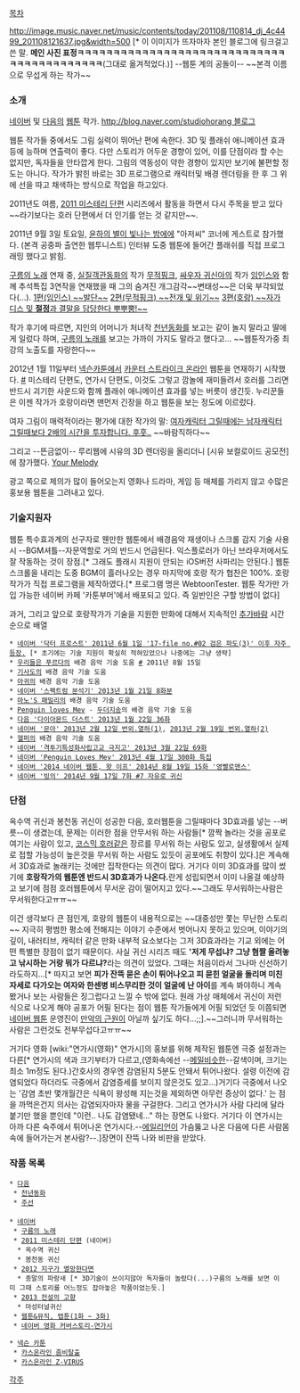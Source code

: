 [[목차]]

http://image.music.naver.net/music/contents/today/201108/110814_dj_4c4499_201108121637.jpg&width=500
[* 이 이미지가 뜨자마자 본인 블로그에 링크걸고 쓴 말. '''메인 사진 표정ㅋㅋㅋㅋㅋㅋㅋㅋㅋㅋㅋㅋㅋㅋㅋㅋㅋㅋㅋㅋㅋㅋㅋㅋㅋㅋㅋㅋㅋㅋㅋㅋㅋㅋㅋㅋㅋㅋㅋㅋㅋㅋ'''(그대로 옮겨적었다.)]
--웹툰 계의 공돌이--
~~본격 이름으로 무섭게 하는 작가~~
=== 소개 ===
[[네이버]] 및 [[다음]]의 [[웹툰]] 작가. [[http://blog.naver.com/studiohorang 블로그]]

웹툰 작가들 중에서도 그림 실력이 뛰어난 편에 속한다. 3D 및 플래쉬 애니메이션 효과 등에 능하며 연출력이 좋다. 다만 스토리가 어두운 경향이 있어, 이를 단점이라 할 수는 없지만, 독자들을 안타깝게 한다. 그림의 역동성이 약한 경향이 있지만 보기에 불편할 정도는 아니다. 작가가 밝힌 바로는 3D 프로그램으로 캐릭터및 배경 렌더링을 한 후 그 위에 선을 따고 채색하는 방식으로 작업을 하고있다. 

2011년도 여름, [[2011 미스테리 단편]] 시리즈에서 활동을 하면서 다시 주목을 받고 있다~~라기보다는 호러 단편에서 더 인기를 얻는 것 같지만~~.

2011년 9월 3일 토요일, [[윤하의 별이 빛나는 밤에]]에 "아저씨" 코너에 게스트로 참가했다. (본격 공중파 출연한 웹투니스트)
인터뷰 도중 웹툰에 들어간 플래쉬를 직접 프로그래밍 했다고 밝힘.

[[구름의 노래]] 연재 중, [[실질객관동화]]의 작가 [[무적핑크]], [[싸우자 귀신아]]의 작가 [[임인스]]와 함께 추석특집 3연작을 연재했을 때 그의 숨겨진 개그감각~~변태성~~은 더욱 부각되었다(...). [http://comic.naver.com/webtoon/detail.nhn?titleId=23182&no=81 1편(임인스) ~~발단~~] [http://comic.naver.com/webtoon/detail.nhn?titleId=70046&no=35 2편(무적핑크) ~~전개 및 위기~~] [http://comic.naver.com/webtoon/detail.nhn?titleId=63454&no=27 3편(호랑) ~~자가 디스 및 '''절정'''과 결말을 담당한다 뿌뿌뿡!~~]

작가 후기에 따르면, 지인의 어머니가 처녀작 [[천년동화]]를 보고는 같이 놀지 말라고 딸에게 일렀다 하며, [[구름의 노래]]를 보고는 가까이 가지도 말라고 했다고... ~~웹툰작가중 최강의 노출도를 자랑한다~~

2012년 1월 11일부터 [[넥슨]]카툰에서 [[카운터 스트라이크 온라인]] 웹툰을 연재하기 시작했다. [http://square.nexon.com/cartoon/publish_view.aspx?sn=20239 #] 미스테리 단편도, 연가시 단편도, 이것도 그렇고 깜놀에 재미들려서 호러를 그리면 반드시 괴기한 사운드와 함께 플래쉬 애니메이션 효과를 넣는 버릇이 생긴듯. 누리꾼들은 이젠 작가가 호랑이라면 맨먼저 긴장을 하고 웹툰을 보는 정도에 이르렀다.  

여자 그림이 매력적이라는 평가에 대한 작가의 말:
[http://bbs2.ruliweb.daum.net/gaia/do/ruliweb/default/news/521/read?bbsId=G003&itemId=277&articleId=666443 여자캐릭터 그릴때에는 남자캐릭터 그릴때보다 2배의 시간을 투자합니다. 후훗..] ~~바람직하다~~

그리고 --뜬금없이-- 루리웹에 시유의 3D 렌더링을 올리더니 [시유 보컬로이드 공모전]에 참가했다. [http://tvpot.daum.net/clip/ClipViewByVid.do?vid=vd490AuAVVcdVcUWWlixM5S Your Melody]

광고 쪽으로 제의가 많이 들어오는지 영화나 드라마, 게임 등 매체를 가리지 않고 수많은 홍보용 웹툰을 그려내고 있다.
=== 기술지원자 ===
웹툰 특수효과계의 선구자로 웬만한 웹툰에서 배경음악 재생이나 스크롤 감지 기술 사용시 --BGM셔틀--자문역할로 거의 반드시 언급된다. 익스플로러가 아닌 브라우저에서도 잘 작동하는 것이 장점.[* 그래도 플래시 지원이 안되는 iOS버전 사파리는 안된다.] 웹툰 스크롤을 내리는 도중 BGM이 흘러나오는 경우 마지막에 호랑 작가 협찬은 100%. 호랑 작가가 직접 프로그램을 제작하였다.[* 프로그램 명은 WebtoonTester. 웹툰 작가만 가입 가능한 네이버 카페 '카툰부머'에서 배포되고 있다. 즉 일반인은 구할 방법이 없다]

과거, 그리고 앞으로 호랑작가가 기술을 지원한 만화에 대해서 지속적인 [[추가바람]]
시간순으로 배열
 * [http://comic.naver.com/webtoon/list.nhn?titleId=293523&weekday=wed/ 네이버 '닥터 프로스트' 2011년 6월 1일 '17-file no.#02 검은 파도(3)' 이후 자주 등장.] [* 초기에는 기술 지원이 확실히 적혀있었으나 나중에는 그냥 생략] 
 * [[우리들은 푸르다]]의 배경 음악 기술 도움 [http://comic.naver.com/webtoon/detail.nhn?titleId=243315&no=46&weekday=sun #] 2011년 8월 15일
 * [[기사도]]의 배경 음악 기술 도움
 * [[아귀]]의 배경 음악 기술 도움
 * [http://comic.naver.com/webtoon/detail.nhn?titleId=520598&no=8&weekday=mon/ 네이버 '스펙트럼 분석기' 2013년 1월 21일 8화분]
 * [[마노'S 패밀리]]의 배경 음악 기술 도움
 * [[Penguin loves Mev]] - [http://comic.naver.com/webtoon/detail.nhn?titleId=169080&no=199&weekday=wed 두더지송]의 배경 음악 기술 도움 
 * [http://cartoon.media.daum.net/webtoon/viewer/19437/ 다음 '다이아몬드 더스트' 2013년 1월 22일 36화]
 * [http://comic.naver.com/webtoon/detail.nhn?titleId=374973&no=76 네이버 '문아' 2013년 2월 12일 번외.열하(1)], [http://comic.naver.com/webtoon/detail.nhn?titleId=374973&no=77 2013년 2월 19일 번외.열하(2)]
 * [[헬퍼]]의 배경 음악 기술 도움
 * [http://comic.naver.com/webtoon/detail.nhn?titleId=395442&no=73&weekday=sat/ 네이버 '격투기특성화사립고교 극지고' 2013년 3월 22일 69화]
 * [http://comic.naver.com/webtoon/detail.nhn?titleId=169080&no=304&weekday=wed 네이버 'Penguin Loves Mev' 2013년 4월 17일 300화 특집]
 * [http://comic.naver.com/webtoon/detail.nhn?titleId=631780&no=15 네이버 '2014 네이버 웹툰, 왓 이프' 2014년 8월 19일 15화 '영빨로맨스']
 * [http://comic.naver.com/webtoon/detail.nhn?titleId=632330&no=7&weekday=wed 네이버 '빙의' 2014년 9월 17일 7화 #7 자유로 귀신 ]
=== 단점 ===
옥수역 귀신과 봉천동 귀신이 성공한 다음, 호러웹툰을 그릴때마다 3D효과를 넣는 --버릇--이 생겼는데, 문제는 이러한 점을 안무서워 하는 사람들[* 깜짝 놀라는 것을 공포로 여기는 사람이 있고, [[코스믹 호러]]같은 장르를 무서워 하는 사람도 있고, 실생활에서 실제로 접할 가능성이 높은것을 무서워 하는 사람도 있듯이 공포에도 취향이 있다.]은 계속해서 3D효과로 놀래키는 것에만 집착한다는 의견이 많다. 거기다 이미 3D효과를 많이 썼기에 '''호랑작가의 웹툰엔 반드시 3D효과가 나온다.'''란게 성립되면서 이미 나올걸 예상하고 보기에 점점 호러웹툰에서 무서운 감이 떨어지고 있다.~~그래도 무서워하는사람은 무서워한다고ㅠㅠ~~

이건 생각보다 큰 점인게, 호랑의 웹툰이 내용적으로는 ~~대중성만 쫓는 무난한 스토리~~ 지극히 평범한 평소에 전해지는 이야기 수준에서 벗어나지 못하고 있으며, 이야기의 깊이, 내러티브, 캐릭터 같은 만화 내부적 요소보다는 그저 3D효과라는 기교 외에는 어떤 특별한 장점이 없기 때문이다. 사실 귀신 시리즈 때도 ''''저게 무섭냐? 그냥 혐짤 올려놓고 낚시하는 거랑 뭐가 다르냐?'''라는 의견이 있었다. 그때는 처음이라서 그나마 신선하기라도하지...[* 따지고 보면 '''피가 잔뜩 묻은 손이 튀어나오고 피 묻힌 얼굴을 돌리며 미친 자세로 다가오는 여자와 한센병 비스무리한 것이 얼굴에 난 아이'''를 계속 봐야하니 계속 봤거나 보는 사람들은 징그럽다고 느낄 수 밖에 없다. 원래 가상 매체에서 귀신이 저런 식으로 나오게 해야 공포가 어필 된다는 점이 웹툰 작가들에게 어필 되었던 듯 이쯤되면 [[네이버 웹툰]] 운영진이 [[만악의 근원]]이 아닐까 싶기도 하다...;;].~~그러니까 무서워하는사람은 그런것도 전부무섭다고ㅠㅠ~~

거기다 영화 [wiki:"연가시(영화)" 연가시]의 홍보를 위해 제작된 웹툰엔 극중 설정과는 다른[* 연가시의 색과 크기부터가 다르고,(영화속에선 --[[메밀]]비슷한--갈색이며, 크기는 최소 1m정도 된다.)간호사의 경우엔 감염된지 5분도 안돼서 튀어나왔다. 설령 이전에 감염되었다 하더라도 극중에서 감염증세를 보이지 않은것도 있고...)거기다 극중에서 나오는 '감염 초반 몇개월간은 식욕이 왕성해 지는것을 제외하면 아무런 증상이 없다.' 는 점을 까먹은건지 의사는 감염되자마자 물을 구걸한다. 그리고 연가시가 사람 다리에 달라붙기만 했을 뿐인데 "이런.. 나도 감염됐네..." 하는 장면도 나왔다. 거기다 이 연가시는 아까 다른 숙주에서 튀어나온 연가시다.--[[에일리언]]이 가슴뚫고 나온 다음에 다른 사람몸속에 들어가는거 본사람?--.]장면이 잔뜩 나와 비판을 받았다.

=== 작품 목록 ===
 * [[다음]]
  * [[천년동화]] 
  * [[주선]]
 
 * [[네이버]]
  * [[구름의 노래]] 
  * [[2011 미스테리 단편]] (네이버)
   * 옥수역 귀신 
   * 봉천동 귀신 
  * [[2012 지구가 멸망한다면]]
   * 종말의 파랑새 [* 3D기술이 쓰이지않아 독자들이 놀랐다(...)구름의 노래를 보면 이미 그때 스토리를 어느정도 잡아놓은 작품이었는듯.]
  * [[2013 전설의 고향]]
   * 마성터널귀신
  * [http://comic.naver.com/webtoon/list.nhn?titleId=395487&weekday= 웹툰&뮤직, 탭툰(1화 ~ 3화)]
  * [http://movie.naver.com/movie/mzine/cstory.nhn?nid=1424 네이버 영화 커버스토리-연가시]

 * [http://square.nexon.com/cartoon/index.aspx 넥슨 카툰]
  * [http://csonline.nexon.com/Contents/community/cartoonboard/list.aspx?n4ArticleCategorySN=2 카스온라인 좀비탈출]
  * [http://csonline.nexon.com/Contents/community/cartoonboard/list.aspx?n4ArticleCategorySN=3 카스온라인 Z-VIRUS]

[[각주]]

